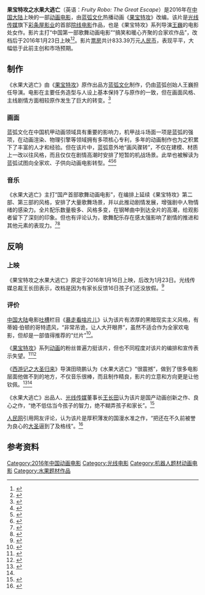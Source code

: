 {{Infobox Film|片名=果宝特攻之水果大逃亡<br>Fruity Robo: The Great Escape|图像=果宝特攻之水果大逃亡_海报.jpg|图像说明=|导演=王巍|监制=|制片=|编剧=王巍|剧本=|原著=《[[果宝特攻|果宝特攻]]》|配乐=|摄影=|剪辑=|制片商=[[蓝弧文化|蓝弧文化]]|发行商={{Unbulleted list|[[光线传媒|光线传媒]]|[[霍尔果斯彩条屋影业|霍尔果斯彩条屋影业]]|[[蓝弧文化|蓝弧文化]]|[[迪士尼影业|迪士尼影业]]}}|上映日期={{Film date|2016|01|23|中国大陆}}|片长=108分钟|产地={{CHNML}}|语言=[[現代標準漢語|普通话]]|票房=833.39万人民币|续集=}}
'''果宝特攻之水果大逃亡'''（英语：''Fruity Robo: The Great Escape''）是2016年在[[中国大陆|中国大陆]]上映的一部[[動畫電影|动画电影]]，由[[蓝弧文化|蓝弧文化]]热播动画《[[果宝特攻|果宝特攻]]》改编。该片是[[光线传媒|光线传媒]]旗下[[霍尔果斯彩条屋影业|彩条屋影业]]的首部[[院線|院线]][[电影|电影]]作品，也是《果宝特攻》系列导演[[王巍_(导演)|王巍]]的电影处女作。影片主打“中国第一部歌舞动画电影”“搞笑和暖心齐聚的合家欢作品”，改档后于2016年1月23日上映<ref>{{Cite web|url=https://movie.douban.com/subject/26290381/reviews?source=qihu|title=果宝特攻之水果大逃亡-豆瓣|accessdate=2016-12-12|author=|date=|publisher=|archive-date=2019-09-01|archive-url=https://web.archive.org/web/20190901203948/https://movie.douban.com/subject/26290381/reviews?source=qihu|dead-url=no}}</ref><ref>{{Cite web|url=http://v.qq.com/detail/u/u7e6k9n7nr6d1ii.html|title=果宝特攻之水果大逃亡(Fruity Robo The Great Escape)-电影-腾讯视频|accessdate=2016-12-12|author=|date=|publisher=|archive-date=2019-08-30|archive-url=https://web.archive.org/web/20190830042050/http://v.qq.com/detail/u/u7e6k9n7nr6d1ii.html|dead-url=no}}</ref>。影片[[票房|票房]]共计833.39万元[[人民币|人民币]]，表现平平，大幅低于此前主创和市场预期。

== 制作 ==
《水果大逃亡》由《[[果宝特攻|果宝特攻]]》原作出品方[[蓝弧文化|蓝弧文化]]制作，仍由蓝弧创始人王巍担任导演。电影在主要任务造型与人设上基本保持了与原作的一致，但在画面风格、主线剧情方面相较原作发生了巨大的转变。<ref name=":0">{{Cite news|url=http://gz.ifeng.com/news/info/detail_2016_01/22/4754638_1.shtml|title=《果宝特攻》明日公映 剧情催泪被赞良心国产动漫(图)_广州频道_凤凰网|last=|first=|date=|work=|accessdate=}}{{dead link|date=2018年3月 |bot=InternetArchiveBot |fix-attempted=yes }}</ref>

=== 画面 ===
蓝弧文化在中国机甲动画领域具有重要的影响力，机甲战斗场面一项是蓝弧的强项，在动画渲染、物理引擎等领域拥有多项核心专利，多年的动画制作也为之积累下了丰富的人才和经验。但在该片中，蓝弧意外地“画风骤转”，不仅在建模、材质上一改以往风格，而且仅仅在剧情高潮时安排了短暂的机战场景。此举也被解读为蓝弧试图向全家欢、子供向动画电影转型。<ref>{{Cite news|url=http://www.3ko.com/home/a/xinwenzhongxin/lanhuguangbozhan/2015/1204/1305.html|title=震撼逃亡！《果宝特攻》大电影首发劲爆预告片|last=|first=|date=|work=|accessdate=|archive-url=https://web.archive.org/web/20161011023454/http://3ko.com/home/a/xinwenzhongxin/lanhuguangbozhan/2015/1204/1305.html|archive-date=2016-10-11|dead-url=yes}}</ref><ref>{{Cite web|url=https://movie.douban.com/review/7749046/|title=剧情为王！你所不知道的《果宝特攻之水果大逃亡》（果宝特攻之水果大逃亡）影评|accessdate=2016-12-17|author=|date=|publisher=|archive-date=2019-09-02|archive-url=https://web.archive.org/web/20190902030639/https://movie.douban.com/review/7749046/|dead-url=no}}</ref><ref>{{Cite web|url=https://movie.douban.com/review/7718374/|title=有“情懷”的國產動畫電影|accessdate=2016-12-17|author=|date=|publisher=}}{{Dead link|date=2019年11月 |bot=InternetArchiveBot |fix-attempted=yes }}</ref>

=== 音乐 ===
《水果大逃亡》主打“国产首部歌舞动画电影”，在编排上延续《果宝特攻》第二部、第三部的风格，安排了大量歌舞场景，并以此推动剧情发展，增强剧中人物情绪的感染力。全片配乐数量极多、风格多变，在钢琴曲中到达全片的高潮，给观影者留下了深刻的印象。但也有评论认为，歌舞配乐存在感太强影响了剧情的推进和其他元素的表现力。<ref>{{Cite news|url=http://www.3ko.com/home/a/xinwenzhongxin/lanhuguangbozhan/2015/1217/1318.html|title=《果宝特攻》预告海报双发 父爱如山全家笑翻|last=|first=|date=|work=|accessdate=|archive-url=https://web.archive.org/web/20160817164234/http://www.3ko.com/home/a/xinwenzhongxin/lanhuguangbozhan/2015/1217/1318.html|archive-date=2016-08-17|dead-url=yes}}</ref><ref>{{Cite web|url=https://movie.douban.com/review/7709638/|title=如果这是一部以“人”为主线索的电影就更好了（果宝特攻之水果大逃亡）影评|accessdate=2016-12-17|author=|date=|publisher=|archive-date=2019-09-09|archive-url=https://web.archive.org/web/20190909043907/https://movie.douban.com/review/7709638/|dead-url=no}}</ref>

== 反响 ==

=== 上映 ===
《果宝特攻之水果大逃亡》原定于2016年1月16日上映，后改为1月23日。光线传媒总裁王长田表示，改档是因为有家长反馈16日孩子们还没放假。<ref>{{Cite news|url=http://news.ifeng.com/a/20160118/47110516_0.shtml|title=国产动画《果宝特攻》改档1月23日上映_凤凰资讯|last=|first=|date=|work=|accessdate=|archive-date=2019-08-29|archive-url=https://web.archive.org/web/20190829212013/http://news.ifeng.com/a/20160118/47110516_0.shtml|dead-url=no}}</ref>

=== 评价 ===
[[中国大陆|中国大陆]]电影[[吐槽|吐槽]]栏目《[[暴走看啥片儿|暴走看啥片儿]]》认为该片有浓厚的黑暗现实主义风格，有蒂姆·伯顿的哥特遗风，“非常吊诡，让人大开眼界”，虽然不适合作为全家欢电影，但却是一部值得推荐的“烂片”<ref>{{Cite web|url=http://weibo.com/5174473062/DejSDBAGp?refer_flag=1001030106_&type=comment#_rnd1481974115650|title=以为这是一部低幼儿童片，没想到却看了一个... 来自暴走看啥片儿 - 微博|accessdate=2016-12-17|author=|date=|publisher=}}</ref>。

《[[果宝特攻|果宝特攻]]》系列[[动画|动画]]的粉丝普遍力挺该片，但也不同程度对该片的编排和宣传表示失望。<ref>{{Cite web|url=https://movie.douban.com/review/7752578/|title=一个让我有些意外的电影（果宝特攻之水果大逃亡）影评|accessdate=2016-12-17|author=|date=|publisher=|archive-date=2019-08-30|archive-url=https://web.archive.org/web/20190830135704/https://movie.douban.com/review/7752578/|dead-url=no}}</ref><ref>{{Cite news|url=https://movie.douban.com/review/7855257/|title=我只想给那些习惯给中国动画差评的人说你用心看这部电影了吗？（果宝特攻之水果大逃亡）影评|last=|first=|date=|work=|accessdate=|archive-date=2019-09-02|archive-url=https://web.archive.org/web/20190902082037/https://movie.douban.com/review/7855257/|dead-url=no}}</ref>

《[[西游记之大圣归来|西游记之大圣归来]]》导演田晓鹏认为《水果大逃亡》“很震撼”，做到了很多电影层面他做不到的地方，不仅音乐很棒，而且制作精良，影片的立意和方向更是让他钦佩。<ref>{{Cite news|url=http://www.3ko.com/home/a/xinwenzhongxin/lanhuguangbozhan/2015/1230/1338.html|title=＂果宝特攻＂发抖腿向宣传曲获大圣导演力挺|last=|first=|date=|work=|accessdate=|archive-url=https://web.archive.org/web/20160528035055/http://www.3ko.com/home/a/xinwenzhongxin/lanhuguangbozhan/2015/1230/1338.html|archive-date=2016-05-28|dead-url=yes}}</ref><ref name=":0" />

《水果大逃亡》出品人、[[光线传媒|光线传媒]]董事长[[王长田|王长田]]认为该片是国产动画创新之作、良心之作，“绝不低估当今孩子的智力，绝不糊弄孩子和家长”。<ref>{{Cite news|url=http://www.3ko.com/home/a/xinwenzhongxin/lanhuguangbozhan/2015/1210/1310.html|title=媒体大V疯转《果宝特攻之水果大逃亡》魅力何在|last=|first=|date=|work=|accessdate=|archive-url=https://web.archive.org/web/20161011031325/http://3ko.com/home/a/xinwenzhongxin/lanhuguangbozhan/2015/1210/1310.html|archive-date=2016-10-11|dead-url=yes}}</ref>

[[人民网|人民网]]引用网友评论，认为该片是厚积薄发的国漫水准之作，“把还在不久前被誉为良心的[[西游记之大圣归来|大圣]]逼到了及格线”。<ref>{{Cite news|url=http://comic.people.com.cn/GB/n1/2016/0115/c122418-28058726.html|title=左右你哭与笑的《果宝特攻之水果大逃亡》来了--动漫--人民网|last=|first=|date=|work=|accessdate=|archive-date=2019-09-09|archive-url=https://web.archive.org/web/20190909043910/http://comic.people.com.cn/GB/n1/2016/0115/c122418-28058726.html|dead-url=no}}</ref>

== 参考资料 ==
{{Reflist}}

{{蓝弧文化}}

[[Category:2016年中国动画电影|Category:2016年中国动画电影]]
[[Category:光线电影|Category:光线电影]]
[[Category:机器人题材动画电影|Category:机器人题材动画电影]]
[[Category:水果题材作品|Category:水果题材作品]]
